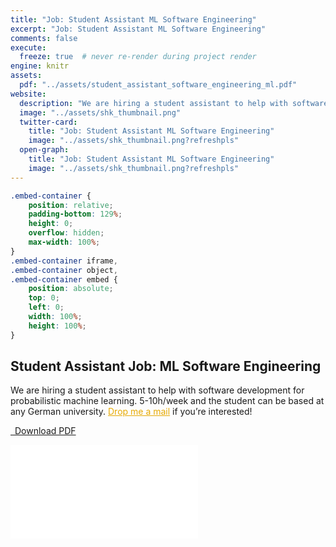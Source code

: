```yaml
---
title: "Job: Student Assistant ML Software Engineering"
excerpt: "Job: Student Assistant ML Software Engineering"
comments: false
execute:
  freeze: true  # never re-render during project render
engine: knitr 
assets:
  pdf: "../assets/student_assistant_software_engineering_ml.pdf"
website:
  description: "We are hiring a student assistant to help with software development for probabilistic machine learning. 5-10h/week and the student can be based at any German university."
  image: "../assets/shk_thumbnail.png"
  twitter-card:
    title: "Job: Student Assistant ML Software Engineering"
    image: "../assets/shk_thumbnail.png?refreshpls"
  open-graph:
    title: "Job: Student Assistant ML Software Engineering"
    image: "../assets/shk_thumbnail.png?refreshpls" 
---
```


```css
.embed-container {
    position: relative;
    padding-bottom: 129%;
    height: 0;
    overflow: hidden;
    max-width: 100%;
}
.embed-container iframe,
.embed-container object,
.embed-container embed {
    position: absolute;
    top: 0;
    left: 0;
    width: 100%;
    height: 100%;
}
```

::: column-page
# Student Assistant Job: ML Software Engineering

We are hiring a student assistant to help with software development for probabilistic machine learning. 5-10h/week and the student can be based at any German university. <a href="mailto:mail.marvinschmitt@gmail.com?subject=Student assistant ML software engineering" target="_blank" style="color: #E6AA04;">Drop me a mail</a> if you're interested!

```{=html}
<p class="text-center">
  <a class="btn btn-primary btn-lg cv-download" href="`r rmarkdown::metadata$assets$pdf`" target="_blank">
    <i class="fa-solid fa-file-arrow-down"></i>&ensp;Download PDF
  </a>
</p>
<div class="embed-container">
  <iframe src="`r rmarkdown::metadata$assets$pdf`" style="border: 0.5px"></iframe>
</div>
```
:::


```{=html}
<div class="embed-container">
  <iframe src="`r rmarkdown::metadata$website$image`" style="border: 0.5px; display: none;"></iframe>
</div>
```